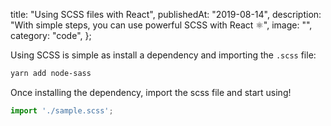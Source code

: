   title: "Using SCSS files with React",
  publishedAt: "2019-08-14",
  description: "With simple steps, you can use powerful SCSS with React ⚛︎",
  image: "",
  category: "code",
};

Using SCSS is simple as install a dependency and importing the `.scss` file:

```bash
yarn add node-sass
```

Once installing the dependency, import the scss file and start using!

```JavaScript
import './sample.scss';
```
